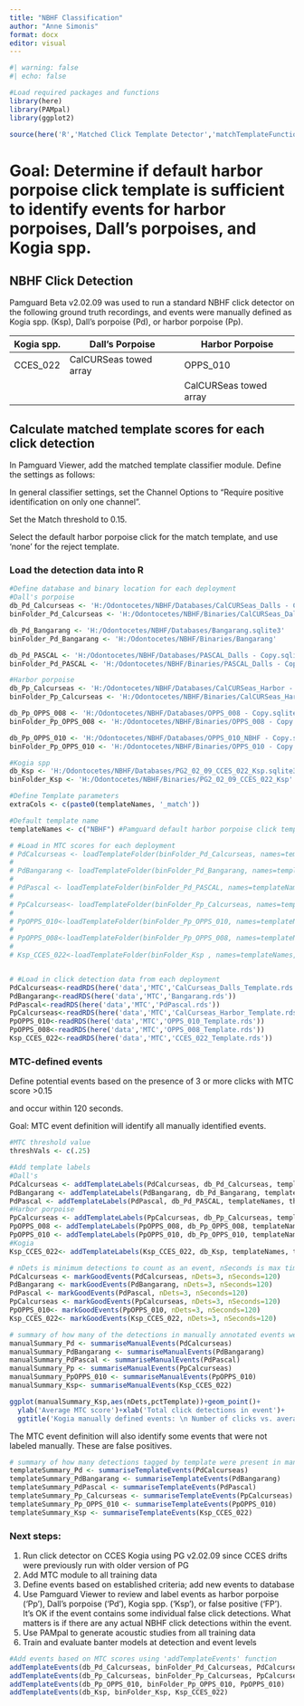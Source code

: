 ```yaml
---
title: "NBHF Classification"
author: "Anne Simonis"
format: docx
editor: visual
---
```


```r
#| warning: false
#| echo: false

#Load required packages and functions
library(here)
library(PAMpal)
library(ggplot2)

source(here('R','Matched Click Template Detector','matchTemplateFunctions.R'))
```

# Goal: Determine if default harbor porpoise click template is sufficient to identify events for harbor porpoises, Dall's porpoises, and Kogia spp.

## NBHF Click Detection

Pamguard Beta v2.02.09 was used to run a standard NBHF click detector on the following ground truth recordings, and events were manually defined as Kogia spp. (Ksp), Dall's porpoise (Pd), or harbor porpoise (Pp).

| Kogia spp. | Dall's Porpoise        | Harbor Porpoise        |
|------------|------------------------|------------------------|
| CCES_022   | CalCURSeas towed array | OPPS_010               |
|            |                        | CalCURSeas towed array |

## Calculate matched template scores for each click detection

In Pamguard Viewer, add the matched template classifier module. Define the settings as follows:

In general classifier settings, set the Channel Options to "Require positive identification on only one channel".

Set the Match threshold to 0.15.

Select the default harbor porpoise click for the match template, and use 'none' for the reject template.

### Load the detection data into R

```r
#Define database and binary location for each deployment
#Dall's porpoise
db_Pd_Calcurseas <- 'H:/Odontocetes/NBHF/Databases/CalCURSeas_Dalls - Copy.sqlite3'
binFolder_Pd_Calcurseas <- 'H:/Odontocetes/NBHF/Binaries/CalCURSeas_Dalls - Copy'

db_Pd_Bangarang <- 'H:/Odontocetes/NBHF/Databases/Bangarang.sqlite3'
binFolder_Pd_Bangarang <- 'H:/Odontocetes/NBHF/Binaries/Bangarang'

db_Pd_PASCAL <- 'H:/Odontocetes/NBHF/Databases/PASCAL_Dalls - Copy.sqlite3'
binFolder_Pd_PASCAL <- 'H:/Odontocetes/NBHF/Binaries/PASCAL_Dalls - Copy'

#Harbor porpoise
db_Pp_Calcurseas <- 'H:/Odontocetes/NBHF/Databases/CalCURSeas_Harbor - Copy.sqlite3'
binFolder_Pp_Calcurseas <- 'H:/Odontocetes/NBHF/Binaries/CalCURSeas_Harbor - Copy'

db_Pp_OPPS_008 <- 'H:/Odontocetes/NBHF/Databases/OPPS_008 - Copy.sqlite3'
binFolder_Pp_OPPS_008 <- 'H:/Odontocetes/NBHF/Binaries/OPPS_008 - Copy'

db_Pp_OPPS_010 <- 'H:/Odontocetes/NBHF/Databases/OPPS_010_NBHF - Copy.sqlite3'
binFolder_Pp_OPPS_010 <- 'H:/Odontocetes/NBHF/Binaries/OPPS_010 - Copy'

#Kogia spp
db_Ksp <- 'H:/Odontocetes/NBHF/Databases/PG2_02_09_CCES_022_Ksp.sqlite3'
binFolder_Ksp <- 'H:/Odontocetes/NBHF/Binaries/PG2_02_09_CCES_022_Ksp'

#Define Template parameters
extraCols <- c(paste0(templateNames, '_match'))

#Default template name
templateNames <- c("NBHF") #Pamguard default harbor porpoise click template 

# #Load in MTC scores for each deployment
# PdCalcurseas <- loadTemplateFolder(binFolder_Pd_Calcurseas, names=templateNames, extraCols=extraCols, file='H:/Odontocetes/NBHF/MTC/CalCurseas_Dalls_Template.rds')
# 
# PdBangarang <- loadTemplateFolder(binFolder_Pd_Bangarang, names=templateNames, extraCols=extraCols, file='H:/Odontocetes/NBHF/MTC/Bangarang.rds')
# 
# PdPascal <- loadTemplateFolder(binFolder_Pd_PASCAL, names=templateNames, extraCols=extraCols, file='H:/Odontocetes/NBHF/MTC/PdPascal.rds')
# 
# PpCalcurseas<- loadTemplateFolder(binFolder_Pp_Calcurseas, names=templateNames, extraCols=extraCols, file='H:/Odontocetes/NBHF/MTC/CalCurseas_Harbor_Template.rds')
# 
# PpOPPS_010<-loadTemplateFolder(binFolder_Pp_OPPS_010, names=templateNames, extraCols=extraCols, file='H:/Odontocetes/NBHF/MTC/OPPS_010_Template.rds')
# 
# PpOPPS_008<-loadTemplateFolder(binFolder_Pp_OPPS_008, names=templateNames, extraCols=extraCols, file='H:/Odontocetes/NBHF/MTC/OPPS_008_Template.rds')
# 
# Ksp_CCES_022<-loadTemplateFolder(binFolder_Ksp , names=templateNames, extraCols=extraCols, file='H:/Odontocetes/NBHF/MTC/CCES_022_Template.rds')


# #Load in click detection data from each deployment
PdCalcurseas<-readRDS(here('data','MTC','CalCurseas_Dalls_Template.rds'))
PdBangarang<-readRDS(here('data','MTC','Bangarang.rds'))
PdPascal<-readRDS(here('data','MTC','PdPascal.rds'))
PpCalcurseas<-readRDS(here('data','MTC','CalCurseas_Harbor_Template.rds'))
PpOPPS_010<-readRDS(here('data','MTC','OPPS_010_Template.rds'))
PpOPPS_008<-readRDS(here('data','MTC','OPPS_008_Template.rds'))
Ksp_CCES_022<-readRDS(here('data','MTC','CCES_022_Template.rds'))

```

### MTC-defined events

Define potential events based on the presence of 3 or more clicks with MTC score \>0.15

and occur within 120 seconds.

Goal: MTC event definition will identify all manually identified events.

```r
#MTC threshold value 
threshVals <- c(.25)

#Add template labels
#Dall's
PdCalcurseas <- addTemplateLabels(PdCalcurseas, db_Pd_Calcurseas, templateNames, threshVals)
PdBangarang <- addTemplateLabels(PdBangarang, db_Pd_Bangarang, templateNames, threshVals)
PdPascal <- addTemplateLabels(PdPascal, db_Pd_PASCAL, templateNames, threshVals)
#Harbor porpoise
PpCalcurseas <- addTemplateLabels(PpCalcurseas, db_Pp_Calcurseas, templateNames, threshVals)
PpOPPS_008 <- addTemplateLabels(PpOPPS_008, db_Pp_OPPS_008, templateNames, threshVals)
PpOPPS_010 <- addTemplateLabels(PpOPPS_010, db_Pp_OPPS_010, templateNames, threshVals)
#Kogia
Ksp_CCES_022<- addTemplateLabels(Ksp_CCES_022, db_Ksp, templateNames, threshVals)

# nDets is minimum detections to count as an event, nSeconds is max time between detections before an event is ended
PdCalcurseas <- markGoodEvents(PdCalcurseas, nDets=3, nSeconds=120)
PdBangarang <- markGoodEvents(PdBangarang, nDets=3, nSeconds=120)
PdPascal <- markGoodEvents(PdPascal, nDets=3, nSeconds=120)
PpCalcurseas <- markGoodEvents(PpCalcurseas, nDets=3, nSeconds=120)
PpOPPS_010<- markGoodEvents(PpOPPS_010, nDets=3, nSeconds=120)
Ksp_CCES_022<- markGoodEvents(Ksp_CCES_022, nDets=3, nSeconds=120)

# summary of how many of the detections in manually annotated events were tagged by template
manualSummary_Pd <- summariseManualEvents(PdCalcurseas)
manualSummary_PdBangarang <- summariseManualEvents(PdBangarang)
manualSummary_PdPascal <- summariseManualEvents(PdPascal)
manualSummary_Pp <- summariseManualEvents(PpCalcurseas)
manualSummary_PpOPPS_010 <- summariseManualEvents(PpOPPS_010)
manualSummary_Ksp<- summariseManualEvents(Ksp_CCES_022)

ggplot(manualSummary_Ksp,aes(nDets,pctTemplate))+geom_point()+
  ylab('Average MTC score')+xlab('Total click detections in event')+
  ggtitle('Kogia manually defined events: \n Number of clicks vs. average MTC score ')


```

The MTC event definition will also identify some events that were not labeled manually. These are false positives.

```r
# summary of how many detections tagged by template were present in manually annotated events
templateSummary_Pd <- summariseTemplateEvents(PdCalcurseas)
templateSummary_PdBangarang <- summariseTemplateEvents(PdBangarang)
templateSummary_PdPascal <- summariseTemplateEvents(PdPascal)
templateSummary_Pp_Calcurseas <- summariseTemplateEvents(PpCalcurseas)
templateSummary_Pp_OPPS_010 <- summariseTemplateEvents(PpOPPS_010)
templateSummary_Ksp <- summariseTemplateEvents(Ksp_CCES_022)
```

### Next steps:

1.  Run click detector on CCES Kogia using PG v2.02.09 since CCES drifts were previously run with older version of PG
2.  Add MTC module to all training data
3.  Define events based on established criteria; add new events to database
4.  Use Pamguard Viewer to review and label events as harbor porpoise ('Pp'), Dall's porpoise ('Pd'), Kogia spp. ('Ksp'), or false positive ('FP'). It's OK if the event contains some individual false click detections. What matters is if there are any actual NBHF click detections within the event.
5.  Use PAMpal to generate acoustic studies from all training data
6.  Train and evaluate banter models at detection and event levels

```r

#Add events based on MTC scores using 'addTemplateEvents' function
addTemplateEvents(db_Pd_Calcurseas, binFolder_Pd_Calcurseas, PdCalcurseas)
addTemplateEvents(db_Pp_Calcurseas, binFolder_Pp_Calcurseas, PpCalcurseas)
addTemplateEvents(db_Pp_OPPS_010, binFolder_Pp_OPPS_010, PpOPPS_010)
addTemplateEvents(db_Ksp, binFolder_Ksp, Ksp_CCES_022)
```
